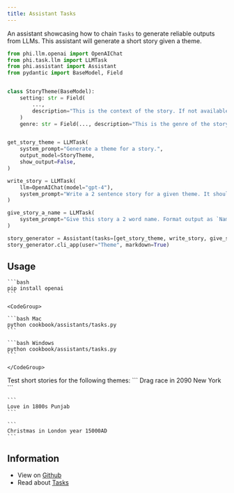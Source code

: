 ```yaml
---
title: Assistant Tasks
---
```


An assistant showcasing how to chain `Tasks` to generate reliable outputs from LLMs. This assistant will generate a short story given a theme.

```python cookbook/assistants/tasks.py
from phi.llm.openai import OpenAIChat
from phi.task.llm import LLMTask
from phi.assistant import Assistant
from pydantic import BaseModel, Field


class StoryTheme(BaseModel):
    setting: str = Field(
        ...,
        description="This is the context of the story. If not available, provide a random setting.",
    )
    genre: str = Field(..., description="This is the genre of the story. If not provided, select horror.")


get_story_theme = LLMTask(
    system_prompt="Generate a theme for a story.",
    output_model=StoryTheme,
    show_output=False,
)

write_story = LLMTask(
    llm=OpenAIChat(model="gpt-4"),
    system_prompt="Write a 2 sentence story for a given theme. It should be less than 30 words.",
)

give_story_a_name = LLMTask(
    system_prompt="Give this story a 2 word name. Format output as `Name: {name}`. Don't surround with quotes.",
)

story_generator = Assistant(tasks=[get_story_theme, write_story, give_story_a_name])
story_generator.cli_app(user="Theme", markdown=True)
```

## Usage

<Steps>
  <Step title="Install libraries">

    ```bash
    pip install openai
    ```

  </Step>
  <Step title="Run the assistant">

    <CodeGroup>

    ```bash Mac
    python cookbook/assistants/tasks.py
    ```

    ```bash Windows
    python cookbook/assistants/tasks.py
    ```

    </CodeGroup>

  </Step>
  <Step title="Generate short stories">
    Test short stories for the following themes:
    ```
    Drag race in 2090 New York
    ```

    ```
    Love in 1800s Punjab
    ```

    ```
    Christmas in London year 15000AD
    ```

  </Step>
</Steps>

## Information

- View on [Github](https://github.com/phidatahq/phidata/blob/main/cookbook/assistants/tasks.py)
- Read about [Tasks](/assistants/tasks)
